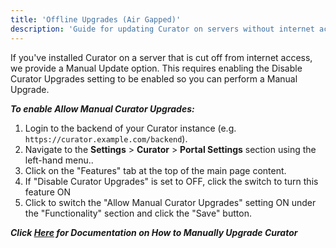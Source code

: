 ---
title: 'Offline Upgrades (Air Gapped)'
description: 'Guide for updating Curator on servers without internet access using manual update files.'
---

If you've installed Curator on a server that is cut off from internet access, we provide a Manual Update
option. This requires enabling the Disable Curator Upgrades setting to be enabled so you can perform a Manual
Upgrade.

***To enable Allow Manual Curator Upgrades:***

1. Login to the backend of your Curator instance (e.g. `https://curator.example.com/backend`).
2. Navigate to the **Settings** > **Curator** > **Portal Settings** section using the left-hand menu..
3. Click on the "Features" tab at the top of the main page content.
4. If "Disable Curator Upgrades" is set to OFF, click the switch to turn this feature ON
5. Click to switch the "Allow Manual Curator Upgrades" setting ON under the "Functionality" section and click
the "Save" button.

***Click [Here](/upgrading_migration/upgrading/system_upgrade) for
Documentation on How to Manually Upgrade Curator***
